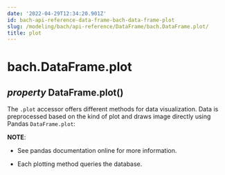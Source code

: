```yaml
---
date: '2022-04-29T12:34:20.901Z'
id: bach-api-reference-data-frame-bach-data-frame-plot
slug: /modeling/bach/api-reference/DataFrame/bach.DataFrame.plot/
title: plot
---
```


# bach.DataFrame.plot

<div>
<h2 class="signature-class"><span class="type-annotation"><em>property</em></span> <span class="additional-name">DataFrame.</span><span class="name">plot(</span>)</h2>


<div class="content">

The `.plot` accessor offers different methods for data visualization. Data is preprocessed based
on the kind of plot and draws image directly using Pandas `DataFrame.plot`:

**NOTE**: 
* See pandas documentation online for more information.


* Each plotting method queries the database.


</div>

</div>
